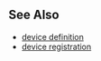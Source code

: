 

<DeviceSpecification device={deviceSpecificationFromIdentifier(props.pageContext.node.id)} />

## See Also

* [device definition](/reference/device-definition/)
* [device registration](/tools/device-registration/)